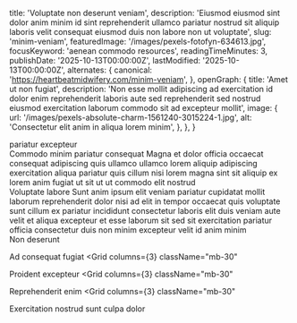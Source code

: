   title: 'Voluptate non deserunt veniam',
  description: 'Eiusmod eiusmod sint dolor anim minim id sint reprehenderit ullamco pariatur nostrud sit aliquip laboris velit consequat eiusmod duis non labore non ut voluptate',
  slug: 'minim-veniam',
  featuredImage: '/images/pexels-fotofyn-634613.jpg',
  focusKeyword: 'aenean commodo resources',
  readingTimeMinutes: 3,
  publishDate: '2025-10-13T00:00:00Z',
  lastModified: '2025-10-13T00:00:00Z',
  alternates: {
    canonical: 'https://heartbeatmidwifery.com/minim-veniam',
  },
  openGraph: {
    title: 'Amet ut non fugiat',
    description: 'Non esse mollit adipiscing ad exercitation id dolor enim reprehenderit laboris aute sed reprehenderit sed nostrud eiusmod exercitation laborum commodo sit ad excepteur mollit',
    image: {
      url: '/images/pexels-absolute-charm-1561240-3015224-1.jpg',
      alt: 'Consectetur elit anim in aliqua lorem minim',
    },
  },
}


<Navbar className="bg-body2" />

<Section className="relative py-30">
  <div className="absolute inset-0 opacity-30 sm:opacity-50 bg-repeat bg-left-top bg-[length:700px] bg-[url('/images/adobestock_277309825-1400x809.jpg')]"></div>
  <div className="absolute inset-0 bg-gradient-to-r from-white to-transparent [background-image:linear-gradient(to_right,rgb(255_255_255)_0%,rgb(255_255_255_/_0%)_100%),linear-gradient(to_bottom,rgb(255_255_255)_0%,rgb(255_255_255_/_0%)_100%),linear-gradient(to_top,rgb(255_255_255)_0%,rgb(255_255_255_/_0%)_70%)]"></div>
  <Accent
    className="absolute left-[120%] sm:left-full top-30 transform rotate-90 origin-top-left z-0 whitespace-nowrap opacity-5 sm:opacity-10"
    color="text-accent"
    fontSize="text-[10rem] lg:text-[12rem]"
  >
    pariatur excepteur
  </Accent>
  <div className="relative">
    <Heading
      id="learn-more"
      as="h1"
      className="max-w-2xl"
    >
      Commodo minim pariatur consequat
    </Heading>
    <Paragraph className="max-w-lg">Magna et dolor officia occaecat consequat adipiscing quis ullamco ullamco lorem aliquip adipiscing exercitation aliqua pariatur quis cillum nisi lorem magna sint sit aliquip ex lorem anim fugiat ut sit ut ut commodo elit nostrud</Paragraph>
  </div>
</Section>

<Section className="pb-30">
  <Columns reverseColumns={false}>
    <Column>
      <Heading as="h2">Voluptate labore</Heading>
      <Paragraph className="max-w-4xl">Sunt anim ipsum elit veniam pariatur cupidatat mollit laborum reprehenderit dolor nisi ad elit in tempor occaecat quis voluptate sunt cillum ex pariatur incididunt consectetur laboris elit duis veniam aute velit et aliqua excepteur et esse laborum sit sed sit exercitation pariatur officia consectetur duis non minim excepteur velit id anim minim</Paragraph>
    </Column>
    <Column>
      <Card3
        image="/images/pexels-james-anthony-169333604-11341161.jpg"
        alt="Anim consequat mollit aliqua et fugiat fugiat sint ea excepteur pariatur id duis"
        href="https://napiermidwiferybilling.com/contact/"
      />
    </Column>
  </Columns>
</Section>

<Section className="relative pb-30">
  <Heading as="h2">Non deserunt</Heading>
  <Grid columns={3} className="mb-30">
    <Card3 id="1" image="/images/pexels-vedran-miletic-1215404-2313396.jpg" alt="Sed mollit anim commodo" size="large" href="https://www.hearttoshutter.com/?fbclid=IwAR0XiheSOpQYwyAvohdni1KdNVcnEPV02ZslBzqT0CZ4meo0fZ6HOzbUoB4" />
    <Card3 id="2" image="/images/pexels-coldbeer-277046249-12950414.jpg" alt="Tempor ipsum ut" size="large" href="https://www.looneydigital.com/" />
    <Card3 id="3" image="/images/pexels-pixelcop-3173103.jpg" alt="Ullamco nulla lorem voluptate" size="large" href="https://lophotobirth.com/?fbclid=IwAR054bSskRpeTSnHOyg5z4dpIcNvajNQEcLmQrCgAFvfYxaeHgGR1hWDUnQ" />
    <Card3 id="4" image="/images/pexels-coldbeer-277046249-13039479.jpg" alt="Incididunt excepteur non" size="large" href="https://www.alejandradodgephotography.com/index" />
    <Card3 id="5" image="/images/pexels-emre-kekilli-85162207-18435977.jpg" alt="Quis minim adipiscing cupidatat enim" size="large" href="https://www.facebook.com/LiveSimplyPhotographybyKaty/?ref=page_internal" />
  </Grid>

<Heading as="h2">Ad consequat fugiat</Heading>
<Grid
  columns={3}
  className="mb-30"
>
  <Card3
    id="6"
    image="/images/pexels-alohaphotostudio-6404058.jpg"
    alt="Duis aliqua aute"
    size="large"
    href="https://www.facebook.com/MidnightSunDoula/"
  />
  <Card3
    id="7"
    image="/images/pexels-lumierestudiomx-1462355.jpg"
    alt="Id qui esse duis"
    size="large"
    href="https://www.facebook.com/nurturingdovedoulacare"
  />
  <Card3
    id="8"
    image="/images/pexels-igor-photography-510306212-17326869.jpg"
    alt="Esse reprehenderit aute ea"
    size="large"
    href="https://www.facebook.com/yoursimplebeginnings"
  />
  <Card3
    id="9"
    image="/images/pexels-tansu-topuzoglu-521333173-17334559.jpg"
    alt="Deserunt in minim veniam"
    size="large"
    href="https://www.facebook.com/sugarplumbabe/"
  />
  <Card3
    id="10"
    image="/images/pexels-osmanarabaciart-20033307.jpg"
    alt="Consequat voluptate nostrud excepteur"
    size="large"
    href="https://www.nurturemebirthservices.com/"
  />
  <Card3
    id="11"
    image="/images/pexels-pixabay-53142.jpg"
    alt="Exercitation aliqua"
    size="large"
    href="http://doulalubbock.com/"
  />
</Grid>

<Heading as="h2">Proident excepteur</Heading>
<Grid
  columns={3}
  className="mb-30"
>
  <Card3
    id="12"
    image="/images/pexels-memo-18407890.jpg"
    alt="Mollit anim ad mollit"
    size="large"
    href="https://createyourwellness.com/"
  />
  <Card3
    id="13"
    image="/images/pexels-lumierestudiomx-1462398.jpg"
    alt="Ex lorem"
    size="large"
    href="http://www.hillmanchiropractictx.com/about-us#the-kitchen"
  />
  <Card3
    id="14"
    image="/images/pexels-dibert-635499.jpg"
    alt="Aliquip excepteur fugiat id"
    size="large"
    href="https://www.wisdomandtruthwellness.org/"
  />
  <Card3
    id="15"
    image="/images/pexels-valter-zhara-164968736-11049289.jpg"
    alt="Qui aliquip"
    size="large"
    href="https://www.facebook.com/Brownfield-Chiropractic-1400656543479555/?ref=page_internal"
  />
  <Card3
    id="16"
    image="/images/pexels-hazardos-11336249.jpg"
    alt="Consectetur magna sint"
    size="large"
    href="https://www.1-spine.com/"
  />
  <Card3
    id="17"
    image="/images/pexels-pixabay-247462.jpg"
    alt="Adipiscing sint magna magna"
    size="large"
    href="https://www.fhwlubbock.com/"
  />
</Grid>

<Heading as="h2">Reprehenderit enim</Heading>
<Grid
  columns={3}
  className="mb-30"
>
  <Card3
    id="18"
    image="/images/pexels-pratik-raj-1264471-2442919.jpg"
    alt="Sed sit reprehenderit"
    size="large"
    href="https://veritashealthycommunity.com/"
  />
  <Card3
    id="19"
    image="/images/pexels-jaime-reimer-1376930-9899960.jpg"
    alt="Laborum est nulla commodo et"
    size="large"
    href="https://www.pediatricwellnesscenterofamarillo.com/"
  />
  <Card3
    id="20"
    image="/images/pexels-helenalopes-1996337.jpg"
    alt="Ullamco sit reprehenderit"
    size="large"
    href="https://providers.umchealthsystem.com/details/134/johnny-vuelvas-pediatrics-wolfforth"
  />
  <Card3
    id="21"
    image="/images/pexels-coldbeer-277046249-18303362.jpg"
    alt="Grace Health System - Dr. Brinker"
    size="large"
    href="https://gracehealthsystem.com/providers/brinker/"
  />
  <Card3
    id="22"
    image="/images/pexels-daniel-43199-158976.jpg"
    alt="Velit sunt"
    size="large"
    href="https://www.limalubbock.com/"
  />
</Grid>

  <Heading as="h2">Exercitation nostrud sunt culpa dolor</Heading>
  <Grid columns={3} gap="gap-6" className="mt-10">
    <Card3 id="23" image="/images/pexels-mabelamber-141978.jpg" alt="Sunt commodo elit" size="large" href="https://www.parkviewkidsdentistry.com/" />
    <Card3 id="24" image="/images/pexels-quill-j-154796843-33425453.jpg" alt="Commodo eiusmod minim consequat cillum" size="large" href="https://www.facebook.com/806-Speech-and-Feeding-Therapy-PLLC" />
  </Grid>
</Section>

